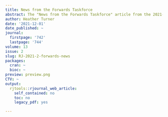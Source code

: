 ```yaml
---
title: News from the Forwards Taskforce
abstract: The "News from the Forwards Taskforce" article from the 2021-2 issue.
author: Heather Turner
date: '2021-12-01'
date_published: ~
journal:
  firstpage: '742'
  lastpage: '744'
volume: 13
issue: 2
slug: RJ-2021-2-forwards-news
packages:
  cran: ~
  bioc: ~
preview: preview.png
CTV: ~
output:
  rjtools::rjournal_web_article:
    self_contained: no
    toc: no
    legacy_pdf: yes

---
```

